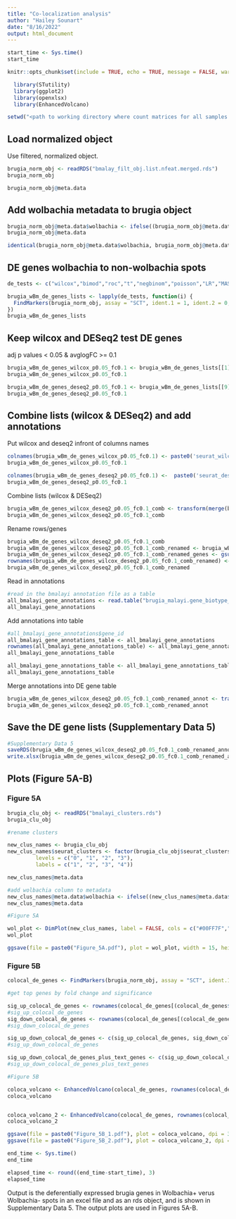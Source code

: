 ```yaml
---
title: "Co-localization analysis"
author: "Hailey Sounart"
date: "8/16/2022"
output: html_document
---
```


```r

start_time <- Sys.time()
start_time
```

```r
knitr::opts_chunk$set(include = TRUE, echo = TRUE, message = FALSE, warning =FALSE)
```

```r
  library(STutility)
  library(ggplot2)
  library(openxlsx)
  library(EnhancedVolcano)
```

```r

setwd("<path to working directory where count matrices for all samples reside>")

``` 

## Load normalized object

Use filtered, normalized object.
```r

brugia_norm_obj <- readRDS("bmalay_filt_obj.list.nfeat.merged.rds")
brugia_norm_obj

brugia_norm_obj@meta.data

```


## Add wolbachia metadata to brugia object
```r

brugia_norm_obj@meta.data$wolbachia <- ifelse((brugia_norm_obj@meta.data$counts.wBm >= 1), 1, 0)
brugia_norm_obj@meta.data

```
```r

identical(brugia_norm_obj@meta.data$wolbachia, brugia_norm_obj@meta.data$wolbachia)

```


## DE genes wolbachia to non-wolbachia spots

```r

de_tests <- c("wilcox","bimod","roc","t","negbinom","poisson","LR","MAST","DESeq2")

brugia_wBm_de_genes_lists <- lapply(de_tests, function(i) {
  FindMarkers(brugia_norm_obj, assay = "SCT", ident.1 = 1, ident.2 = 0, group.by = "wolbachia", logfc.threshold = 0.1, test.use = i)
})
brugia_wBm_de_genes_lists

```

## Keep wilcox and DESeq2 test DE genes

adj p values < 0.05 & avglogFC >= 0.1

```r


brugia_wBm_de_genes_wilcox_p0.05_fc0.1 <- brugia_wBm_de_genes_lists[[1]][which(brugia_wBm_de_genes_lists[[1]]$p_val_adj < 0.05),]
brugia_wBm_de_genes_wilcox_p0.05_fc0.1

brugia_wBm_de_genes_deseq2_p0.05_fc0.1 <- brugia_wBm_de_genes_lists[[9]][which(brugia_wBm_de_genes_lists[[9]]$p_val_adj < 0.05),]
brugia_wBm_de_genes_deseq2_p0.05_fc0.1

```

## Combine lists (wilcox & DESeq2) and add annotations

Put wilcox and deseq2 infront of columns names
```r

colnames(brugia_wBm_de_genes_wilcox_p0.05_fc0.1) <- paste0('seurat_wilcox_', colnames(brugia_wBm_de_genes_wilcox_p0.05_fc0.1))
brugia_wBm_de_genes_wilcox_p0.05_fc0.1

colnames(brugia_wBm_de_genes_deseq2_p0.05_fc0.1) <-  paste0('seurat_deseq2_', colnames(brugia_wBm_de_genes_deseq2_p0.05_fc0.1))
brugia_wBm_de_genes_deseq2_p0.05_fc0.1

``` 

Combine lists (wilcox & DESeq2)
```r

brugia_wBm_de_genes_wilcox_deseq2_p0.05_fc0.1_comb <- transform(merge(brugia_wBm_de_genes_wilcox_p0.05_fc0.1, brugia_wBm_de_genes_deseq2_p0.05_fc0.1,by="row.names",all.x=TRUE,all.y=TRUE), row.names=Row.names, Row.names=NULL) #,all.y=TRUE
brugia_wBm_de_genes_wilcox_deseq2_p0.05_fc0.1_comb


``` 
Rename rows/genes
``` r

brugia_wBm_de_genes_wilcox_deseq2_p0.05_fc0.1_comb
brugia_wBm_de_genes_wilcox_deseq2_p0.05_fc0.1_comb_renamed <- brugia_wBm_de_genes_wilcox_deseq2_p0.05_fc0.1_comb
brugia_wBm_de_genes_wilcox_deseq2_p0.05_fc0.1_comb_renamed_genes <- gsub("bmalayi-", "", rownames(brugia_wBm_de_genes_wilcox_deseq2_p0.05_fc0.1_comb_renamed))
rownames(brugia_wBm_de_genes_wilcox_deseq2_p0.05_fc0.1_comb_renamed) <- brugia_wBm_de_genes_wilcox_deseq2_p0.05_fc0.1_comb_renamed_genes
brugia_wBm_de_genes_wilcox_deseq2_p0.05_fc0.1_comb_renamed


```

Read in annotations
```r

#read in the bmalayi annotation file as a table
all_bmalayi_gene_annotations <- read.table("brugia_malayi.gene_biotype_product.map.tsv", sep="\t", header=T, stringsAsFactors = F)
all_bmalayi_gene_annotations

```

Add annotations into table
```r

#all_bmalayi_gene_annotations$gene_id
all_bmalayi_gene_annotations_table <- all_bmalayi_gene_annotations
rownames(all_bmalayi_gene_annotations_table) <- all_bmalayi_gene_annotations$gene_id
all_bmalayi_gene_annotations_table

all_bmalayi_gene_annotations_table <- all_bmalayi_gene_annotations_table[ , -which(names(all_bmalayi_gene_annotations_table) %in% "gene_id")]
all_bmalayi_gene_annotations_table

```

Merge annotations into DE gene table
```r

brugia_wBm_de_genes_wilcox_deseq2_p0.05_fc0.1_comb_renamed_annot <- transform(merge(brugia_wBm_de_genes_wilcox_deseq2_p0.05_fc0.1_comb_renamed, all_bmalayi_gene_annotations_table,by="row.names",all.x=TRUE), row.names=Row.names, Row.names=NULL) #,all.y=TRUE
brugia_wBm_de_genes_wilcox_deseq2_p0.05_fc0.1_comb_renamed_annot


``` 
## Save the DE gene lists (Supplementary Data 5)
```r

#Supplementary Data 5
saveRDS(brugia_wBm_de_genes_wilcox_deseq2_p0.05_fc0.1_comb_renamed_annot, file = "Supplementary_Data_5.rds")
write.xlsx(brugia_wBm_de_genes_wilcox_deseq2_p0.05_fc0.1_comb_renamed_annot, file = "Supplementary_Data_5.xlsx", col.names=TRUE, row.names=TRUE)

``` 

## Plots (Figure 5A-B)

### Figure 5A

``` r

brugia_clu_obj <- readRDS("bmalayi_clusters.rds")
brugia_clu_obj

```

```r

#rename clusters

new_clus_names <- brugia_clu_obj
new_clus_names$seurat_clusters <- factor(brugia_clu_obj$seurat_clusters, 
         levels = c("0", "1", "2", "3"), 
         labels = c("1", "2", "3", "4"))

new_clus_names@meta.data
```
```r

#add wolbachia column to metadata
new_clus_names@meta.data$wolbachia <- ifelse((new_clus_names@meta.data$counts.wBm >= 1), 1, 0)
new_clus_names@meta.data

```

```r

#Figure 5A

wol_plot <- DimPlot(new_clus_names, label = FALSE, cols = c("#00FF7F","#FA8072"), pt.size = 5, group.by = "wolbachia", reduction = "umap")
wol_plot

ggsave(file = paste0("Figure_5A.pdf"), plot = wol_plot, width = 15, height =10, dpi = 300)
```
### Figure 5B

```r

colocal_de_genes <- FindMarkers(brugia_norm_obj, assay = "SCT", ident.1 = 1, ident.2 = 0, group.by = "wolbachia", logfc.threshold = 0, min.cells.feature = 0, min.cells.group = 0, min.pct = 0)
```

```r

#get top genes by fold change and significance 

sig_up_colocal_de_genes <- rownames(colocal_de_genes[(colocal_de_genes$p_val_adj < 0.05 & colocal_de_genes$avg_logFC > 0.4),])
#sig_up_colocal_de_genes
sig_down_colocal_de_genes <- rownames(colocal_de_genes[(colocal_de_genes$p_val_adj < 0.05 & colocal_de_genes$avg_logFC < -0.4),])
#sig_down_colocal_de_genes

sig_up_down_colocal_de_genes <- c(sig_up_colocal_de_genes, sig_down_colocal_de_genes)
#sig_up_down_colocal_de_genes

sig_up_down_colocal_de_genes_plus_text_genes <- c(sig_up_down_colocal_de_genes, "bmalayi-WBGene00224389", "bmalayi-WBGene00222232")
#sig_up_down_colocal_de_genes_plus_text_genes
```


```r

#Figure 5B

coloca_volcano <- EnhancedVolcano(colocal_de_genes, rownames(colocal_de_genes), "avg_logFC", "p_val_adj", FCcutoff = 0, pCutoff = 0.05, labSize = 1.5, pointSize = 2, col = c("grey75", "grey75", "grey75", "#EE8262"), drawConnectors = TRUE, widthConnectors = 0.1, typeConnectors = "closed", endsConnectors = "first", lengthConnectors = unit(0.000001, "npc"), colConnectors = "grey10", selectLab = sig_up_down_colocal_de_genes_plus_text_genes, colAlpha = 1, labCol = "black", gridlines.minor = FALSE, gridlines.major = FALSE, xlim = c(min(colocal_de_genes[["avg_logFC"]], na.rm = TRUE) - 0.25, max(colocal_de_genes[["avg_logFC"]], na.rm = TRUE) + 0.25)) + xlab("Average log fold change")
coloca_volcano


coloca_volcano_2 <- EnhancedVolcano(colocal_de_genes, rownames(colocal_de_genes), "avg_logFC", "p_val_adj", FCcutoff = 0, pCutoff = 0.05, labSize = 1.5, pointSize = 2, col = c("grey75", "grey75", "grey75", "#008B45"), drawConnectors = TRUE, widthConnectors = 0.1, typeConnectors = "closed", endsConnectors = "first", lengthConnectors = unit(0.000001, "npc"), colConnectors = "grey10", selectLab = sig_up_down_colocal_de_genes_plus_text_genes, colAlpha = 1, labCol = "black", gridlines.minor = FALSE, gridlines.major = FALSE, xlim = c(min(colocal_de_genes[["avg_logFC"]], na.rm = TRUE) - 0.25, max(colocal_de_genes[["avg_logFC"]], na.rm = TRUE) + 0.25)) + xlab("Average log fold change")
coloca_volcano_2

ggsave(file = paste0("Figure_5B_1.pdf"), plot = coloca_volcano, dpi = 300, width = 10, height =8)
ggsave(file = paste0("Figure_5B_2.pdf"), plot = coloca_volcano_2, dpi = 300, width = 10, height =8)

```

```r

end_time <- Sys.time()
end_time
```

```r

elapsed_time <- round((end_time-start_time), 3)
elapsed_time
```

Output is the deferentially expressed brugia genes in Wolbachia+ verus Wolbachia- spots in an excel file and as an rds object, and is shown in Supplementary Data 5. The output plots are used in Figures 5A-B. 

